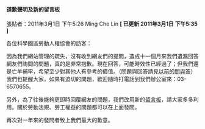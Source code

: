 #### 道歉聲明及新的留言板

張貼者：2011年3月1日 下午5:26 Ming Che Lin   **[ 已更新 2011年3月1日 下午5:35 ]**

各位科學園區勞動人權協會的訪客：

因為我們網站管理的疏失，沒有收到網友們的提問，造成十一個月來我們遺漏回答網友們詢問的問題，真的是非常抱歉。現在回答，可能時效性已經過了；但我們還是亡羊補牢，希望至少對其他人有參考的價值。（問題與回答請見[以前的問與答](http://www.tueeit.org.tw/home/q-and-a)）我們也提醒大家，如果有迫切的問題，歡迎隨時打電話到我們辦公室來：03-6570655。

另外，為了往後能夠更即時回覆網友的問題，我們改用新的[留言板](http://www.tueeit.org.tw/home/guestbook)，請大家多多利用。關於勞動法規、勞工權益的問題都可以在上面發問。

再次對一年來的發問者致上我們最大的歉意。

